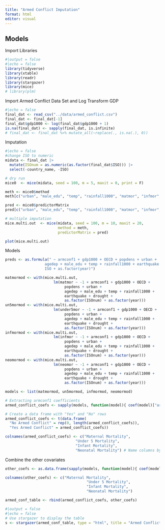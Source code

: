```yaml
---
title: "Armed Conflict Imputation"
format: html
editor: visual
---
```


## Models

Import Libraries

```r
#|output = false
#|echo = false
library(tidyverse)
library(xtable)
library(readr)
library(stargazer)
library(mice)
# library(plm)

```

Import Armed Conflict Data Set and Log Transform GDP

```r
#|echo = false
final_dat <- read_csv("../data/armed_conflict.csv")
final_dat <- final_dat[-1]
final_dat$gdp1000 <- log(final_dat$gdp1000 + 1)
is.na(final_dat) <- sapply(final_dat, is.infinite)
# final_dat <- final_dat %>% mutate_all(~replace(., is.na(.), 0))
```

Imputation

```r
#|echo = false
#change ISO to numeric
midata <- final_dat |>
  mutate(ISOnum = as.numeric(as.factor(final_dat$ISO))) |>
  select(-country_name, -ISO)

# dry run
mice0  <- mice(midata, seed = 100, m = 5, maxit = 0, print = F)

meth <- mice0$method
meth[c("urban", "male_edu", "temp", "rainfall1000", "matmor", "infmor", "neomor", "under5mor", "gdp1000", "popdens")] <- "2l.lmer"

pred <- mice0$predictorMatrix
pred[c("urban", "male_edu", "temp", "rainfall1000", "matmor", "infmor", "neomor", "under5mor", "gdp1000", "popdens"), "ISOnum"] <- -2

# multiple imputation
mice.multi.out  <- mice(midata, seed = 100, m = 10, maxit = 20,
                        method = meth,
                        predictorMatrix = pred)

plot(mice.multi.out)
```



Models

```r
preds <- as.formula(" ~ armconf1 + gdp1000 + OECD + popdens + urban + 
                  agedep + male_edu + temp + rainfall1000 + earthquake + drought + 
                  ISO + as.factor(year)")

matmormod <- with(mice.multi.out, 
                      lm(matmor ~ -1 + armconf1 + gdp1000 + OECD +
                           popdens + urban + 
                           agedep + male_edu + temp + rainfall1000 +
                           earthquake + drought + 
                           as.factor(ISOnum) + as.factor(year)))
un5mormod <- with(mice.multi.out, 
                      lm(under5mor ~ -1 + armconf1 + gdp1000 + OECD +
                           popdens + urban + 
                           agedep + male_edu + temp + rainfall1000 +
                           earthquake + drought + 
                           as.factor(ISOnum) + as.factor(year)))
infmormod <- with(mice.multi.out, 
                      lm(infmor ~ -1 + armconf1 + gdp1000 + OECD +
                           popdens + urban + 
                           agedep + male_edu + temp + rainfall1000 +
                           earthquake + drought + 
                           as.factor(ISOnum) + as.factor(year)))
neomormod <- with(mice.multi.out, 
                      lm(neomor ~ -1 + armconf1 + gdp1000 + OECD +
                           popdens + urban + 
                           agedep + male_edu + temp + rainfall1000 +
                           earthquake + drought + 
                           as.factor(ISOnum) + as.factor(year)))
```


```r
models <- list(matmormod, un5mormod, infmormod, neomormod)

# Extracting armconf1 coefficients
armed_conflict_coefs <- sapply(models, function(model){ coef(model)["armconf1"]})

# Create a data frame with "Yes" and "No" rows
armed_conflict_coefs <- t(data.frame(
  "No Armed Conflict" = rep(0, length(armed_conflict_coefs)),          # 0 for "No" rows
  "Yes Armed Conflict" = armed_conflict_coefs))                         # Coefficient for "Yes" rows

colnames(armed_conflict_coefs) <- c("Maternal Mortality",
                                "Under 5 Mortality",
                                "Infant Mortality",
                                "Neonatal Mortality") # Name columns by model
```

Combine the other covariates

```r
other_coefs <- as.data.frame(sapply(models, function(model){ coef(model)[-1]}))

colnames(other_coefs) <- c("Maternal Mortality",
                                     "Under 5 Mortality",
                                     "Infant Mortality",
                                     "Neonatal Mortality")

armed_conf_table <- rbind(armed_conflict_coefs, other_coefs)

```


```r
#|output = false
#|echo = false
# Use stargazer to display the table
s <- stargazer(armed_conf_table, type = "html", title = "Armed Conflict Binary for Mortality Models", out = c("Figures/mordmodel.html"), summary = FALSE, rownames = TRUE)
```
